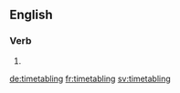 
==English==

===Verb===
{{head|en|present participle}}

# {{present participle of|timetable|lang=en|nocat=1}}

[[de:timetabling]]
[[fr:timetabling]]
[[sv:timetabling]]